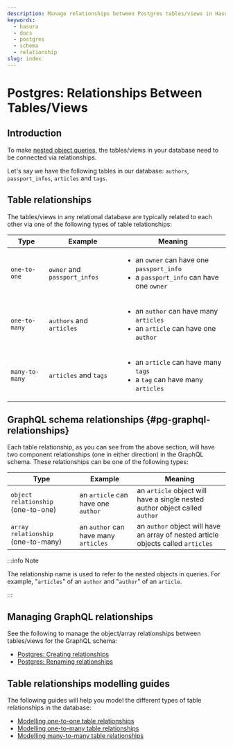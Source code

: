 ```yaml
---
description: Manage relationships between Postgres tables/views in Hasura
keywords:
  - hasura
  - docs
  - postgres
  - schema
  - relationship
slug: index
---
```


# Postgres: Relationships Between Tables/Views

## Introduction

To make [nested object queries](/queries/postgres/nested-object-queries.mdx), the tables/views in your database need to
be connected via relationships.

Let's say we have the following tables in our database: `authors`, `passport_infos`, `articles` and `tags`.

## Table relationships

The tables/views in any relational database are typically related to each other via one of the following types of table
relationships:

| Type           | Example                      | Meaning                                                                                                      |
| -------------- | ---------------------------- | ------------------------------------------------------------------------------------------------------------ |
| `one-to-one`   | `owner` and `passport_infos` | <ul><li> an `owner` can have one `passport_info` </li><li> a `passport_info` can have one `owner` </li></ul> |
| `one-to-many`  | `authors` and `articles`     | <ul><li> an `author` can have many `articles` </li><li> an `article` can have one `author` </li></ul>        |
| `many-to-many` | `articles` and `tags`        | <ul><li> an `article` can have many `tags` </li><li> a `tag` can have many `articles` </li></ul>             |

## GraphQL schema relationships {#pg-graphql-relationships}

Each table relationship, as you can see from the above section, will have two component relationships (one in either
direction) in the GraphQL schema. These relationships can be one of the following types:

| Type                               | Example                              | Meaning                                                                           |
| ---------------------------------- | ------------------------------------ | --------------------------------------------------------------------------------- |
| `object relationship` (one-to-one) | an `article` can have one `author`   | an `article` object will have a single nested author object called `author`       |
| `array relationship` (one-to-many) | an `author` can have many `articles` | an `author` object will have an array of nested article objects called `articles` |

:::info Note

The relationship name is used to refer to the nested objects in queries. For example, "`articles`" of an `author` and
"`author`" of an `article`.

:::

## Managing GraphQL relationships

See the following to manage the object/array relationships between tables/views for the GraphQL schema:

- [Postgres: Creating relationships](/schema/postgres/table-relationships/create.mdx)
- [Postgres: Renaming relationships](/schema/postgres/table-relationships/rename.mdx)

## Table relationships modelling guides

The following guides will help you model the different types of table relationships in the database:

- [Modelling one-to-one table relationships](/guides/data-modelling/one-to-one.mdx)
- [Modelling one-to-many table relationships](/guides/data-modelling/one-to-many.mdx)
- [Modelling many-to-many table relationships](/guides/data-modelling/many-to-many.mdx)
